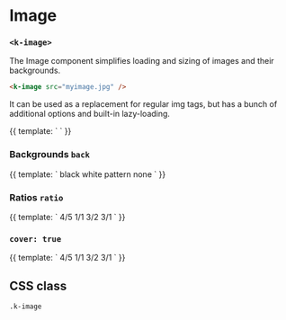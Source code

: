 
<Meta
  title="UI | Media / Image"
  component={Image}
  decorators={[Padding]}
/>

# Image
### `<k-image>`

The Image component simplifies loading and sizing of images and their backgrounds.

```html
<k-image src="myimage.jpg" />
```

It can be used as a replacement for regular img tags, but has a bunch of additional options and built-in lazy-loading.

<Preview>
  <Story name="Simple">
    {{
      template: `
        <k-image
          ratio="16/9"
          src="https://source.unsplash.com/user/erondu/1600x900"
        />
      `
    }}
  </Story>
</Preview>

<Props of={Image} />

### Backgrounds `back`
<Preview>
  <Story name="Backgrounds">
    {{
      template: `
        <k-grid gutter="large">
          <k-column width="1/4">
            <k-headline class="mb-3">black</k-headline>
            <k-image
              back="black"
              ratio="1/1"
              src="https://source.unsplash.com/user/erondu/1600x900"
            />
          </k-column>
          <k-column width="1/4">
            <k-headline class="mb-3">white</k-headline>
            <k-image
              back="white"
              ratio="1/1"
              src="https://source.unsplash.com/user/erondu/1600x900"
            />
          </k-column>
          <k-column width="1/4">
            <k-headline class="mb-3">pattern</k-headline>
            <k-image
              back="pattern"
              ratio="1/1"
              src="https://source.unsplash.com/user/erondu/1600x900"
            />
          </k-column>
          <k-column width="1/4">
            <k-headline class="mb-3">none</k-headline>
            <k-image
              ratio="1/1"
              src="https://source.unsplash.com/user/erondu/1600x900"
            />
          </k-column>
        </k-grid>
      `
    }}
  </Story>
</Preview>

### Ratios `ratio`
<Preview>
  <Story name="Ratios">
    {{
      template: `
        <k-grid gutter="large">
          <k-column width="1/4">
            <k-headline class="mb-3">4/5</k-headline>
            <k-image
              back="pattern"
              ratio="4/5"
              src="https://source.unsplash.com/user/erondu/1600x900"
            />
          </k-column>
          <k-column width="1/4">
            <k-headline class="mb-3">1/1</k-headline>
            <k-image
              back="pattern"
              ratio="1/1"
              src="https://source.unsplash.com/user/erondu/1600x900"
            />
          </k-column>
          <k-column width="1/4">
            <k-headline class="mb-3">3/2</k-headline>
            <k-image
              back="pattern"
              ratio="3/2"
              src="https://source.unsplash.com/user/erondu/1600x900"
            />
          </k-column>
          <k-column width="1/4">
            <k-headline class="mb-3">3/1</k-headline>
            <k-image
              ratio="3/1"
              back="pattern"
              src="https://source.unsplash.com/user/erondu/1600x900"
            />
          </k-column>
        </k-grid>
      `
    }}
  </Story>
</Preview>

### `cover: true`
<Preview>
  <Story name="Cover">
    {{
      template: `
        <k-grid gutter="large">
          <k-column width="1/4">
            <k-headline class="mb-3">4/5</k-headline>
            <k-image
              :cover="true"
              back="pattern"
              ratio="4/5"
              src="https://source.unsplash.com/user/erondu/1600x900"
            />
          </k-column>
          <k-column width="1/4">
            <k-headline class="mb-3">1/1</k-headline>
            <k-image
              :cover="true"
              back="pattern"
              ratio="1/1"
              src="https://source.unsplash.com/user/erondu/1600x900"
            />
          </k-column>
          <k-column width="1/4">
            <k-headline class="mb-3">3/2</k-headline>
            <k-image
              :cover="true"
              back="pattern"
              ratio="3/2"
              src="https://source.unsplash.com/user/erondu/1600x900"
            />
          </k-column>
          <k-column width="1/4">
            <k-headline class="mb-3">3/1</k-headline>
            <k-image
              :cover="true"
              ratio="3/1"
              back="pattern"
              src="https://source.unsplash.com/user/erondu/1600x900"
            />
          </k-column>
        </k-grid>
      `
    }}
  </Story>
</Preview>

## CSS class

`.k-image`
